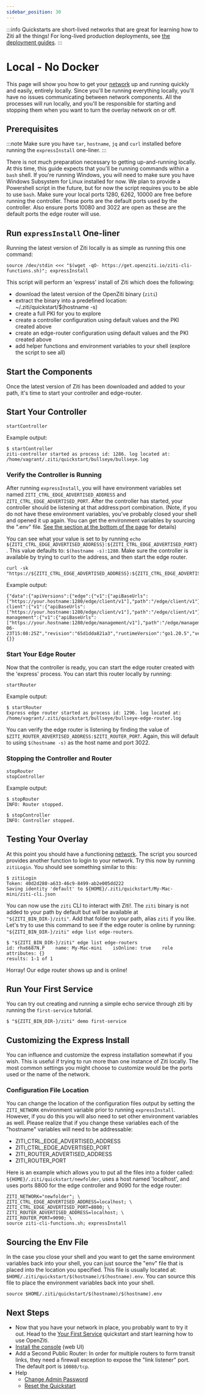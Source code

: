---
sidebar_position: 30
---


:::info
Quickstarts are short-lived networks that are great for learning how to Ziti all the things! For long-lived production deployments, see [the deployment guides](/docs/category/deployments).
:::

# Local - No Docker

This page will show you how to get your [network](../../../learn/introduction/index.mdx) up and running 
quickly and easily, entirely locally. Since you'll be running everything locally, you'll have no issues communicating
between network components. All the processes will run locally, and you'll be responsible for starting and stopping them
when you want to turn the overlay network on or off.

## Prerequisites

:::note
Make sure you have `tar`, `hostname`, `jq` and `curl` installed before running the `expressInstall` one-liner.
:::

There is not much preparation necessary to getting up-and-running locally. At this time, this guide expects that
you'll be running commands within a `bash` shell. If you're running Windows, you will need to make sure you have 
Windows Subsystem for Linux installed for now. We plan to provide a Powershell script in the future, but for now the
script requires you to be able to use `bash`. Make sure your local ports 1280, 6262, 10000 are free before running the
controller. These ports are the default ports used by the controller. Also ensure ports 10080 and 3022 are open as these 
are the default ports the edge router will use.

## Run `expressInstall` One-liner

Running the latest version of Ziti locally is as simple as running this one command:

```text
source /dev/stdin <<< "$(wget -qO- https://get.openziti.io/ziti-cli-functions.sh)"; expressInstall
```

This script will perform an 'express' install of Ziti which does the following:

* download the latest version of the OpenZiti binary (`ziti`)
* extract the binary into a predefined location: ~/.ziti/quickstart/$(hostname -s)
* create a full PKI for you to explore
* create a controller configuration using default values and the PKI created above
* create an edge-router configuration using default values and the PKI created above 
* add helper functions and environment variables to your shell (explore the script to see all)

## Start the Components

Once the latest version of Ziti has been downloaded and added to your path, it's time to start your controller and 
edge-router.

## Start Your Controller

```text
startController
```

Example output:

```text
$ startController
ziti-controller started as process id: 1286. log located at: /home/vagrant/.ziti/quickstart/bullseye/bullseye.log
```

### Verify the Controller is Running

After running `expressInstall`, you will have environment variables set named `ZITI_CTRL_EDGE_ADVERTISED_ADDRESS` and 
`ZITI_CTRL_EDGE_ADVERTISED_PORT`. After the controller has started, your controller should be listening at that 
address:port combination. (Note, if you do not have these environment variables, you've probably closed your shell and opened
it up again. You can get the environment variables by sourcing the ".env" file. 
[See the section at the bottom of the page](#sourcing-the-env-file)
for details)

You can see what your value is set to by running 
`echo ${ZITI_CTRL_EDGE_ADVERTISED_ADDRESS}:${ZITI_CTRL_EDGE_ADVERTISED_PORT}`. This value defaults to: 
`$(hostname -s):1280`. Make sure the controller is available by trying to curl to the address, and then start the edge router. 


```text
curl -sk "https://${ZITI_CTRL_EDGE_ADVERTISED_ADDRESS}:${ZITI_CTRL_EDGE_ADVERTISED_PORT}"
```

Example output: 
```text
{"data":{"apiVersions":{"edge":{"v1":{"apiBaseUrls":["https://your.hostname:1280/edge/client/v1"],"path":"/edge/client/v1"}},"edge-client":{"v1":{"apiBaseUrls":["https://your.hostname:1280/edge/client/v1"],"path":"/edge/client/v1"}},"edge-management":{"v1":{"apiBaseUrls":["https://your.hostname:1280/edge/management/v1"],"path":"/edge/management/v1"}}},"buildDate":"2023-06-23T15:08:25Z","revision":"65d1dda821a3","runtimeVersion":"go1.20.5","version":"v0.28.4"},"meta":{}}
```

### Start Your Edge Router

Now that the controller is ready, you can start the edge router created with the 'express' process. You can start this 
router locally by running:

```text
startRouter
```

Example output:

```text
$ startRouter
Express edge router started as process id: 1296. log located at: /home/vagrant/.ziti/quickstart/bullseye/bullseye-edge-router.log
```

You can verify the edge router is listening by finding the value of `$ZITI_ROUTER_ADVERTISED_ADDRESS:$ZITI_ROUTER_PORT`.
Again, this will default to using `$(hostname -s)` as the host name and port 3022.

### Stopping the Controller and Router

```text
stopRouter 
stopController 
```

Example output:

```text
$ stopRouter 
INFO: Router stopped.

$ stopController 
INFO: Controller stopped.
```

## Testing Your Overlay

At this point you should have a functioning [network](../../../learn/introduction/index.mdx). The script 
you sourced provides another function to login to your network. Try this now by running `zitiLogin`. You should see 
something similar to this:
```text
$ zitiLogin
Token: 40d2d280-a633-46c9-8499-ab2e005dd222
Saving identity 'default' to ${HOME}/.ziti/quickstart/My-Mac-mini/ziti-cli.json
```

You can now use the `ziti` CLI to interact with Ziti!. The
`ziti` binary is not added to your path by default but will be available at `"${ZITI_BIN_DIR-}/ziti"`. Add that folder
to your path, alias `ziti` if you like. Let's try to use this command to see if the edge router is online by running:
`"${ZITI_BIN_DIR-}/ziti" edge list edge-routers`.

```text
$ "${ZITI_BIN_DIR-}/ziti" edge list edge-routers
id: rhx6687N.P    name: My-Mac-mini    isOnline: true    role attributes: {}
results: 1-1 of 1
```

Horray! Our edge router shows up and is online!

## Run Your First Service

You can try out creating and running a simple echo service through ziti by running the `first-service` tutorial.

```text
$ "${ZITI_BIN_DIR-}/ziti" demo first-service
```


## Customizing the Express Install

You can influence and customize the express installation somewhat if you wish. This is useful if trying to run more than
one instance of Ziti locally. The most common settings you might choose to customize would be the ports used or the name
of the network. 

### Configuration File Location

You can change the location of the configuration files output by setting the `ZITI_NETWORK` environment variable prior 
to running `expressInstall`. However, if you do this you will also need to set other environment variables as well. 
Please realize that if you change these variables each of the "hostname" variables will need to be addressable:

* ZITI_CTRL_EDGE_ADVERTISED_ADDRESS
* ZITI_CTRL_EDGE_ADVERTISED_PORT
* ZITI_ROUTER_ADVERTISED_ADDRESS
* ZITI_ROUTER_PORT

Here is an example which allows you to put all the files into a folder called: `${HOME}/.ziti/quickstart/newfolder`, uses
a host named 'localhost', and uses ports 8800 for the edge controller and 9090 for the edge router:

```text
ZITI_NETWORK="newfolder"; \
ZITI_CTRL_EDGE_ADVERTISED_ADDRESS=localhost; \
ZITI_CTRL_EDGE_ADVERTISED_PORT=8800; \
ZITI_ROUTER_ADVERTISED_ADDRESS=localhost; \
ZITI_ROUTER_PORT=9090; \
source ziti-cli-functions.sh; expressInstall
```

## Sourcing the Env File

In the case you close your shell and you want to get the same environment variables back into your shell, you can just 
source the "env" file that is placed into the location you specified. This file is usually located at:
`$HOME/.ziti/quickstart/$(hostname)/$(hostname).env`. You can source this file to place the environment variables back
into your shell.

```text
source $HOME/.ziti/quickstart/$(hostname)/$(hostname).env
```

## Next Steps

- Now that you have your network in place, you probably want to try it out. Head to the
  [Your First Service](../../quickstarts/services/index.md) quickstart and start learning how to use OpenZiti.
- [Install the console](../../quickstarts/zac/index.mdx) (web UI)
- Add a Second Public Router: In order for multiple routers to form transit links, they need a firewall exception to expose the "link listener" port. The default port is `10080/tcp`.
- Help
  - [Change Admin Password](./help/change-admin-password.mdx)
  - [Reset the Quickstart](./help/reset-quickstart.md)

<Wizardly></Wizardly>